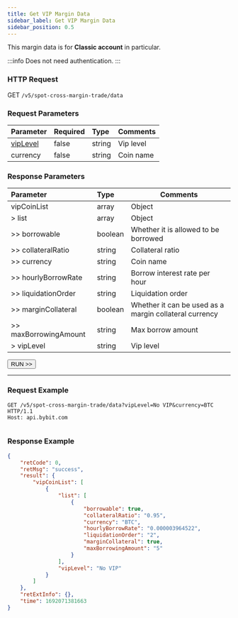 ```yaml
---
title: Get VIP Margin Data
sidebar_label: Get VIP Margin Data
sidebar_position: 0.5
---
```

This margin data is for **Classic account** in particular.

:::info
Does not need authentication.
:::

### HTTP Request
GET `/v5/spot-cross-margin-trade/data`

### Request Parameters
| Parameter | Required | Type | Comments|
|:----- |:-------|:-----|------ |
|[vipLevel](../enum#viplevel)|false|string|Vip level |
|currency|false|string|Coin name |

### Response Parameters
| Parameter | Type | Comments|
|:----- |:-----|----- |
|vipCoinList|array|Object|
|> list|array |Object |
|>> borrowable|boolean |Whether it is allowed to be borrowed |
|>> collateralRatio|string |Collateral ratio |
|>> currency|string |Coin name |
|>> hourlyBorrowRate|string |Borrow interest rate per hour |
|>> liquidationOrder|string |Liquidation order |
|>> marginCollateral|boolean |Whether it can be used as a margin collateral currency |
|>> maxBorrowingAmount|string |Max borrow amount |
|> vipLevel|string |Vip level |

<a href="/api-explorer/v5/spot-margin-normal/vip-margin"><Button>RUN >></Button></a>

---

### Request Example

<Tabs groupId="programming-languages">
<TabItem value="http" label="HTTP">

```http
GET /v5/spot-cross-margin-trade/data?vipLevel=No VIP&currency=BTC HTTP/1.1
Host: api.bybit.com
```

</TabItem>
<TabItem value="python" label="Python">

```python

```

</TabItem>
</Tabs>

### Response Example

```json
{
    "retCode": 0,
    "retMsg": "success",
    "result": {
        "vipCoinList": [
            {
                "list": [
                    {
                        "borrowable": true,
                        "collateralRatio": "0.95",
                        "currency": "BTC",
                        "hourlyBorrowRate": "0.000003964522",
                        "liquidationOrder": "2",
                        "marginCollateral": true,
                        "maxBorrowingAmount": "5"
                    }
                ],
                "vipLevel": "No VIP"
            }
        ]
    },
    "retExtInfo": {},
    "time": 1692071381663
}
```
